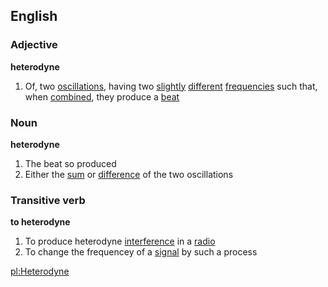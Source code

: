==English==
===Adjective===
'''heterodyne'''
#Of, two [[oscillations]], having two [[slightly]] [[different]] [[frequencies]] such that, when [[combine]]d, they produce a [[beat]]
===Noun===
'''heterodyne'''
#The beat so produced
#Either the [[sum]] or [[difference]] of the two oscillations
===Transitive verb===
'''to heterodyne'''
#To produce heterodyne [[interference]] in a [[radio]]
#To change the frequencey of a [[signal]] by such a process

[[pl:Heterodyne]]